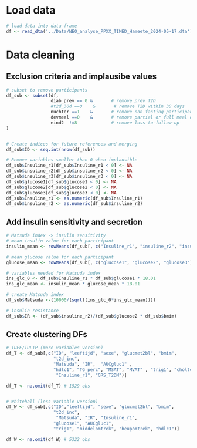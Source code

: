 # Load data

```{r load data, include = FALSE}
# load data into data frame
df <- read_dta('../Data/NEO_analyse_PPXX_TIMED_Hameete_2024-05-17.dta')

```

# Data cleaning

## Exclusion criteria and implausibe values
```{r data cleaning}
# subset to remove participants
df_sub <- subset(df, 
                 diab_prev == 0 &       # remove prev T2D
                 #t2d_30d ==0    &       # remove T2D within 30 days
                 nuchter ==1    &       # remove non fasting participants
                 devmeal ==0    &       # remove partial or full meal deviations
                 eind2  !=8             # remove loss-to-follow-up  
)


# Create indices for future references and merging
df_sub$ID <- seq.int(nrow(df_sub))

# Remove variables smaller than 0 when implausible
df_sub$Insuline_r1[df_sub$Insuline_r1 < 0] <- NA
df_sub$insuline_r2[df_sub$insuline_r2 < 0] <- NA
df_sub$insuline_r3[df_sub$insuline_r3 < 0] <- NA
df_sub$glucose1[df_sub$glucose1 < 0] <- NA
df_sub$glucose2[df_sub$glucose2 < 0] <- NA
df_sub$glucose3[df_sub$glucose3 < 0] <- NA
df_sub$Insuline_r1 <- as.numeric(df_sub$Insuline_r1)
df_sub$insuline_r2 <- as.numeric(df_sub$insuline_r2)

```


## Add insulin sensitivity and secretion
```{r insulin sensitivity and secretion}
# Matsuda index -> insulin sensitivity
# mean insulin value for each participant
insulin_mean <- rowMeans(df_sub[, c("Insuline_r1", "insuline_r2", "insuline_r3")], na.rm=TRUE)  

# mean glucose value for each participant
glucose_mean <- rowMeans(df_sub[, c("glucose1", "glucose2", "glucose3")], na.rm=TRUE)              

# variables needed for Matsuda index
ins_glc_0 <- df_sub$Insuline_r1 * df_sub$glucose1 * 18.01                                                                           
ins_glc_mean <- insulin_mean * glucose_mean * 18.01

# create Matsuda index  
df_sub$Matsuda <-(10000/(sqrt((ins_glc_0*ins_glc_mean))))                                         

# insulin resistance
df_sub$IR <- (df_sub$insuline_r2)/(df_sub$glucose2 * df_sub$bmim)                                 
```


## Create clustering DFs
```{r clustering dfs}
# TUEF/TULIP (more variables version)
df_T <- df_sub[,c("ID", "leeftijd", "sexe", "glucmet2bl", "bmim",       
                  "t2d_inc",                                                       
                  "Matsuda", "IR",  "AUCgluc1" ,                                
                  "hdlc1", "TG_perc", "MSAT", "MVAT" , "trig1", "choltot1", "middelomtrek", "heupomtrek", 
                   "Insuline_r1", "GRS_T2DM")]                       

df_T <- na.omit(df_T) # 1529 obs


# Whitehall (less variable version)
df_W <- df_sub[,c("ID","leeftijd", "sexe", "glucmet2bl", "bmim",     
                  "t2d_inc",                                                    
                   "Matsuda", "IR", "Insuline_r1",                        
                  "glucose1", "AUCgluc1",                                       
                  "trig1", "middelomtrek", "heupomtrek", "hdlc1")]                

df_W <- na.omit(df_W) # 5322 obs

```




